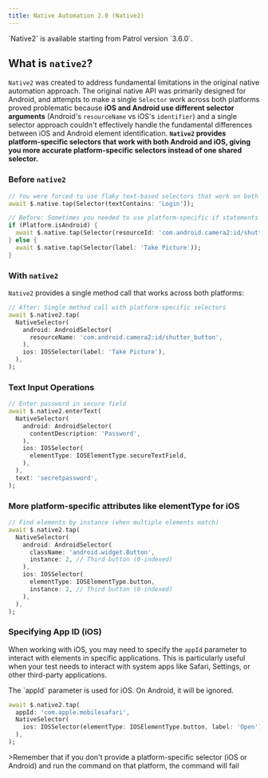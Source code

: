 ```yaml
---
title: Native Automation 2.0 (Native2)
---
```


<Info>
`Native2` is available starting from Patrol version `3.6.0`.
</Info>

## What is `native2`?

`Native2` was created to address fundamental limitations in the original native automation approach. The original native API was primarily designed for Android, and attempts to make a single `Selector` work across both
platforms proved problematic because **iOS and Android use different selector arguments** (Android's `resourceName` vs iOS's `identifier`) and a single selector approach couldn't effectively handle the fundamental differences
between iOS and Android element identification. **`Native2` provides platform-specific selectors that work with both Android and iOS, giving you more accurate platform-specific selectors instead of one shared selector.**


### Before `native2`

```dart
// You were forced to use flaky text-based selectors that work on both platforms
await $.native.tap(Selector(textContains: 'Login'));
```

```dart
// Before: Sometimes you needed to use platform-specific if statements in your test code.
if (Platform.isAndroid) {
  await $.native.tap(Selector(resourceId: 'com.android.camera2:id/shutter_button'));
} else {
  await $.native.tap(Selector(label: 'Take Picture'));
}
```

### With `native2`

`Native2` provides a single method call that works across both platforms:

```dart
// After: Single method call with platform-specific selectors
await $.native2.tap(
  NativeSelector(
    android: AndroidSelector(
      resourceName: 'com.android.camera2:id/shutter_button',
    ),
    ios: IOSSelector(label: 'Take Picture'),
  ),
);
```

### Text Input Operations

```dart
// Enter password in secure field
await $.native2.enterText(
  NativeSelector(
    android: AndroidSelector(
      contentDescription: 'Password',
    ),
    ios: IOSSelector(
      elementType: IOSElementType.secureTextField,
    ),
  ),
  text: 'secretpassword',
);
```

### More platform-specific attributes like elementType for iOS

```dart
// Find elements by instance (when multiple elements match)
await $.native2.tap(
  NativeSelector(
    android: AndroidSelector(
      className: 'android.widget.Button',
      instance: 2, // Third button (0-indexed)
    ),
    ios: IOSSelector(
      elementType: IOSElementType.button,
      instance: 2, // Third button (0-indexed)
    ),
  ),
);
```

### Specifying App ID (iOS)

When working with iOS, you may need to specify the `appId` parameter to interact with elements in specific applications. This is particularly useful when your test needs to interact with system apps like Safari, Settings, or other third-party applications.

<Info>
The `appId` parameter is used for iOS. On Android, it will be ignored.
</Info>

```dart
await $.native2.tap(
  appId: 'com.apple.mobilesafari',
  NativeSelector(
    ios: IOSSelector(elementType: IOSElementType.button, label: 'Open'),
  ),
);
```

<Info>
>Remember that if you don't provide a platform-specific selector (iOS or Android) and run the command on that platform, the command will fail
</Info>

